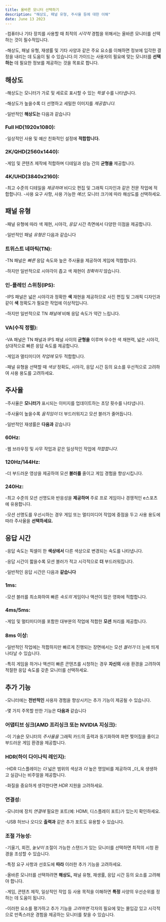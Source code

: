 ```yaml
---
title: 올바른 모니터 선택하기
description: "해상도, 패널 유형, 주사율 등에 대한 이해"
date: June 13 2023
---
```


-컴퓨터나 기타 장치를 사용할 때 최적의 _시각적_ 경험을 위해서는 올바른 모니터를 선택하는 것이 필수적입니다. 


-해상도, 패널 유형, 재생률 및 기타 사양과 같은 주요 요소를 이해하면 정보에 입각한 결정을 내리는 데 도움이 될 수 있습니다.이 가이드는 사용자의 필요에 맞는 모니터를 **선택하는** 데 필요한 정보를 제공하는 것을 목표로 합니다.

## 해상도
-해상도는 모니터가 가로 및 세로로 표시할 수 있는 _픽셀_ 수를 나타냅니다. 


-해상도가 높을수록 더 선명하고 세밀한 이미지를 _제공합니다._ 

-일반적인 **해상도는** 다음과 같습니다

### Full HD(1920x1080): 
-일상적인 사용 및 예산 친화적인 설정에 **적합합니다.**
### 2K/QHD(2560x1440): 
-게임 및 콘텐츠 제작에 적합하며 디테일과 성능 간의 **균형을** 제공합니다.
### 4K/UHD(3840x2160): 
-최고 수준의 디테일을 _제공하며_ 비디오 편집 및 그래픽 디자인과 같은 전문 작업에 적합합니다.
-사용 요구 사항, 사용 가능한 _예산,_ 모니터 크기에 따라 해상도를 선택하세요.

## 패널 유형
-패널 유형에 따라 색 재현, 시야각, _응답_ 시간 측면에서 다양한 이점을 제공합니다. 


-일반적인 패널 _유형은_ 다음과 같습니다

### 트위스트 네마틱(TN): 
-TN 패널은 _빠른_ 응답 속도와 높은 주사율을 제공하여 게임에 적합합니다. 


-하지만 일반적으로 시야각이 좁고 색 재현이 _정확하지_ 않습니다.

### 인-플레인 스위칭(IPS): 
-IPS 패널은 넓은 시야각과 정확한 **색** 재현을 제공하므로 사진 편집 및 그래픽 디자인과 같이 **색** 정확도가 필요한 작업에 이상적입니다. 


-하지만 일반적으로 TN _패널에_ 비해 응답 속도가 약간 느립니다.

### VA(수직 정렬): 
-VA 패널은 TN 패널과 IPS 패널 사이의 **균형을** 이루며 우수한 색 재현력, 넓은 시야각, 상대적으로 빠른 응답 속도를 제공합니다. 


-게임과 멀티미디어 _작업에_ 모두 적합합니다.

-패널 유형을 선택할 때 _색상_ 정확도, 시야각, 응답 시간 등의 요소를 우선적으로 고려하여 사용 용도를 고려하세요.

## 주사율
-주사율은 **모니터가** 표시되는 이미지를 업데이트하는 초당 횟수를 나타냅니다. 


-주사율이 높을수록 _움직임이_ 더 부드러워지고 모션 블러가 줄어듭니다. 


-일반적인 재생률은 **다음과** 같습니다

### 60Hz: 
-웹 브라우징 및 사무 작업과 같은 일상적인 작업에 _적합합니다._

### 120Hz/144Hz: 
-더 부드러운 영상을 제공하여 모션 **블러를** 줄이고 게임 경험을 향상시킵니다.

### 240Hz: 
-최고 수준의 모션 선명도와 반응성을 **제공하며** 주로 프로 게임이나 경쟁적인 e스포츠에 유용합니다.

-모션 선명도를 우선시하는 경우 게임 또는 멀티미디어 작업에 중점을 두고 사용 용도에 따라 주사율을 **선택하세요.**

## 응답 시간
-응답 속도는 픽셀이 한 **색상에서** 다른 색상으로 변경되는 속도를 나타냅니다. 


-응답 시간이 짧을수록 모션 블러가 적고 시각적으로 **더** 부드러워집니다. 


-일반적인 응답 시간은 다음과 **같습니다**

### 1ms: 
-모션 블러를 최소화하여 빠른 _속도의_ 게임이나 액션이 많은 영화에 적합합니다.

### 4ms/5ms: 
-게임 및 멀티미디어를 포함한 대부분의 작업에 적합한 **모션** 처리를 제공합니다.

### 8ms 이상: 
-일반적인 작업에는 적합하지만 빠르게 진행되는 장면에서는 모션 _블러가_ 더 눈에 띄게 나타날 수 있습니다.

-특히 게임을 하거나 액션이 빠른 콘텐츠를 시청하는 경우 **자신의** 사용 환경을 고려하여 적절한 응답 속도를 갖춘 모니터를 선택하세요.

## 추가 기능
-모니터에는 **전반적인** 사용자 경험을 향상시키는 추가 기능이 제공될 수 있습니다. 


-몇 가지 주목할 만한 기능은 **다음과** 같습니다

### 어댑티브 싱크(AMD 프리싱크 또는 NVIDIA 지싱크): 
-이 기술은 모니터의 _주사율을_ 그래픽 카드의 출력과 동기화하여 화면 찢어짐을 줄이고 부드러운 게임 환경을 제공합니다.

### HDR(하이 다이나믹 레인지): 
-HDR 디스플레이는 _더_ 넓은 범위의 색상과 _더_ 높은 명암비를 제공하여 _더_욱 생생하고 실감나는 비주얼을 제공합니다. 


-화질을 중요하게 생각한다면 _HDR_ 지원을 고려하세요.

### 연결성: 
-모니터에 장치 _연결에_ 필요한 포트(예: HDMI, 디스플레이 포트)가 있는지 확인하세요. 


-USB 허브나 오디오 **출력과** 같은 추가 포트도 유용할 수 있습니다.

### 조절 가능성: 
-기울기, 회전, _높낮이_ 조절이 가능한 스탠드가 있는 모니터를 선택하면 최적의 시청 환경을 조성할 수 있습니다.

-특정 요구 사항과 선호도에 **따라** 이러한 추가 기능을 고려하세요.

-올바른 모니터를 선택하려면 **해상도,** 패널 유형, 재생률, 응답 시간 등의 요소를 고려해야 합니다. 


-게임, 콘텐츠 제작, 일상적인 작업 등 사용 목적을 이해하면 **특정** 사양의 우선순위를 정하는 데 도움이 됩니다. 


-이러한 요소를 평가하고 추가 기능을 _고려하면_ 각자의 필요에 맞는 몰입감 있고 시각적으로 만족스러운 경험을 제공하는 모니터를 찾을 수 있습니다.